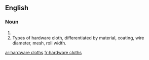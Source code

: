 ==English==

===Noun===
{{head|en|plural}}

# {{plural of|hardware cloth|lang=en|nocat=1}}
# Types of hardware cloth, differentiated by material, coating, wire diameter, mesh, roll width.

[[ar:hardware cloths]]
[[fr:hardware cloths]]
